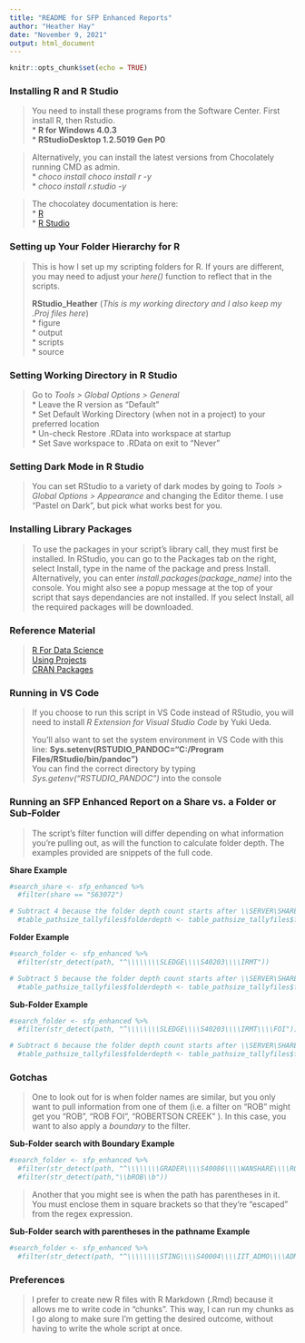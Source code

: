 ---
title: "README for SFP Enhanced Reports"
author: "Heather Hay"
date: "November 9, 2021"
output: html_document
---

```{r setup, include=FALSE}
knitr::opts_chunk$set(echo = TRUE)
```

### Installing R and R Studio
>
You need to install these programs from the Software Center. First install R, then Rstudio.  
* **R for Windows 4.0.3**  
* **RStudioDesktop 1.2.5019 Gen P0**  

>
Alternatively, you can install the latest versions from Chocolately running CMD as admin.  
* *choco install choco install r -y*  
* *choco install r.studio -y*  

>
The chocolatey documentation is here:  
* [R](https://community.chocolatey.org/packages/R.Project#install)  
* [R Studio]([https://community.chocolatey.org/packages/R.Studio#install)  


### Setting up Your Folder Hierarchy for R
> This is how I set up my scripting folders for R. If yours are different, you may need to adjust your *here()* function to reflect that in the scripts.  
>
**RStudio_Heather**   (*This is my working directory and I also keep my .Proj files here*)      
* figure  
* output  
* scripts  
* source  


### Setting Working Directory in R Studio
> Go to *Tools > Global Options > General*  
* Leave the R version as "Default"  
* Set Default Working Directory (when not in a project) to your preferred location  
* Un-check Restore .RData into workspace at startup  
* Set Save workspace to .RData on exit to "Never"


### Setting Dark Mode in R Studio
> You can set RStudio to a variety of dark modes by going to *Tools > Global Options > Appearance* and changing the Editor theme. I use "Pastel on Dark", but pick what works best for you.


### Installing Library Packages
> To use the packages in your script's library call, they must first be installed.
In RStudio, you can go to the Packages tab on the right, select Install, type in the name of the package and press Install. Alternatively, you can enter *install.packages(package_name)* into the console. You might also see a popup message at the top of your script that says dependancies are not installed. If you select Install, all the required packages will be downloaded.


### Reference Material
> 
[R For Data Science](https://r4ds.had.co.nz/)  
[Using Projects](https://support.rstudio.com/hc/en-us/articles/200526207-Using-Projects)  
[CRAN Packages](https://cran.r-project.org/web/packages/available_packages_by_name.html)


### Running in VS Code 
> If you choose to run this script in VS Code instead of RStudio, you will need to install *R Extension for Visual Studio Code* by Yuki Ueda.
>
You'll also want to set the system environment in VS Code with this line:
**Sys.setenv(RSTUDIO_PANDOC="C:/Program Files/RStudio/bin/pandoc")**  
You can find the correct directory by typing *Sys.getenv("RSTUDIO_PANDOC")* into the console


### Running an SFP Enhanced Report on a Share vs. a Folder or Sub-Folder
> The script's filter function will differ depending on what information you're pulling out, as will the function to calculate folder depth. The examples provided are snippets of the full code.


**Share Example**      
```{r}
#search_share <- sfp_enhanced %>%    
  #filter(share == "S63072")
```
```{r}
# Subtract 4 because the folder depth count starts after \\SERVER\SHARE\    
  #table_pathsize_tallyfiles$folderdepth <- table_pathsize_tallyfiles$folderdepth - 4    
```


**Folder Example**    
```{r}
#search_folder <- sfp_enhanced %>%    
  #filter(str_detect(path, "^\\\\\\\\SLEDGE\\\\S40203\\\\IRMT"))
```
```{r}
# Subtract 5 because the folder depth count starts after \\SERVER\SHARE\ROOT FOLDER\  
  #table_pathsize_tallyfiles$folderdepth <- table_pathsize_tallyfiles$folderdepth - 5  
```


**Sub-Folder Example**  
```{r}
#search_folder <- sfp_enhanced %>%  
  #filter(str_detect(path, "^\\\\\\\\SLEDGE\\\\S40203\\\\IRMT\\\\FOI"))
```
```{r}
# Subtract 6 because the folder depth count starts after \\SERVER\SHARE\ROOT FOLDER\SUB-FOLDER\   
  #table_pathsize_tallyfiles$folderdepth <- table_pathsize_tallyfiles$folderdepth - 6
```

### Gotchas
> One to look out for is when folder names are similar, but you only want to pull information from one of them (i.e. a filter on "ROB" might get you "ROB", "ROB FOI", "ROBERTSON CREEK" ). In this case, you want to also apply a *boundary* to the filter.

**Sub-Folder search with Boundary Example**
```{r}
#search_folder <- sfp_enhanced %>%
  #filter(str_detect(path, "^\\\\\\\\GRADER\\\\S40086\\\\WANSHARE\\\\ROB")) %>%
  #filter(str_detect(path,"\\bROB\\b"))
```

> Another that you might see is when the path has parentheses in it. You must enclose them in square brackets so that they're "escaped" from the regex expression.

**Sub-Folder search with parentheses in the pathname Example**
```{r}
#search_folder <- sfp_enhanced %>%
  #filter(str_detect(path, "^\\\\\\\\STING\\\\S40004\\\\IIT_ADMO\\\\ADMINISTRATION [(100-499)]"))
```

### Preferences
> I prefer to create new R files with R Markdown (.Rmd) because it allows me to write code in "chunks". This way, I can run my chunks as I go along to make sure I'm getting the desired outcome, without having to write the whole script at once. 
